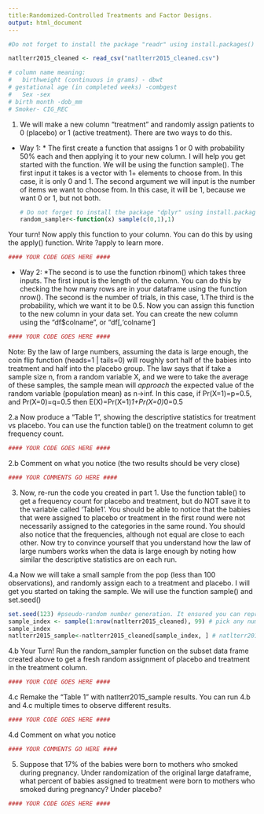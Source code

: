 ```yaml
---
title:Randomized-Controlled Treatments and Factor Designs.
output: html_document
---
```


```r
#Do not forget to install the package "readr" using install.packages() before you try to load the library. The goal of 'readr' is to provide a fast and intuitive way to read rectangular data. Write ?readr to learn more. 

natlterr2015_cleaned <- read_csv("natlterr2015_cleaned.csv")

# column name meaning:
#	birthweight (continuous in grams) - dbwt
# gestational age (in completed weeks) -combgest
#	Sex -sex
# birth month -dob_mm
# Smoker- CIG_REC 
```


1. We will make a new column "treatment" and randomly assign patients to 0 (placebo) or 1 (active treatment). There are two ways to do this. 

* Way 1:
      * The first create a function that assigns 1 or 0 with probability 50% each and then applying it to your new column. I will help you get started with the function. We will be using the function sample(). The first input it takes is a vector with 1+ elements to choose from. In this case, it is only 0 and 1. The second argument we will input is the number of items we want to choose from. In this case, it will be 1, because we want 0 or 1, but not both. 
```r
# Do not forget to install the package "dplyr" using install.packages() before you try to load the library. 
random_sampler<-function(x) sample(c(0,1),1)
```

Your turn! Now apply this function to your column. You can do this by using the apply() function. Write ?apply to learn more. 
```r
#### YOUR CODE GOES HERE ####
```


* Way 2:
      *The second is to use the function rbinom() which takes three inputs. The first input is the length of the column. You can do this by checking the how many rows are in your dataframe using the function nrow(). The second is the number of trials, in this case, 1.The third is the probability, which we want it to be 0.5. Now you can assign this function to the new column in your data set. You can create the new column using the "df$colname", or "df[,'colname']
```r
#### YOUR CODE GOES HERE ####
```

Note: By the law of large numbers, assuming the data is large enough, the coin flip function (heads=1 | tails=0) will roughly sort half of the babies into treatment and half into the placebo group. The law says that if take a sample size n, from a random variable X, and we were to take the average of these samples, the sample mean will *approach* the expected value of the random variable (population mean) as n->inf. 
In this case, if Pr(X=1)=p=0.5, and Pr(X=0)=q=0.5 then E(X)=Pr(X=1)*1+Pr(X=0)*0=0.5


2.a Now produce a "Table 1", showing the descriptive statistics for treatment vs placebo. You can use the function table() on the treatment column to get frequency count. 
```r
#### YOUR CODE GOES HERE ####
```

2.b Comment on what you notice (the two results should be very close)
```r
#### YOUR COMMENTS GO HERE ####
```


3. Now, re-run the code you created in part 1. Use the function table() to get a frequency count for placebo and treatment, but do NOT save it to the variable called 'Table1'. You should be able to notice that the babies that were assigned to placebo or treatment in the first round were not necessarily assigned to the categories in the same round. You should also notice that the frequencies, although not equal are close to each other. Now try to convince yourself that you understand how the law of large numbers works when the data is large enough by noting how similar the descriptive statistics are on each run. 


4.a Now we will take a small sample from the pop (less than 100 observations), and randomly assign each to a treatment and placebo. I will get you started on taking the sample. We will use the function sample() and set.seed() 

```r
set.seed(123) #pseudo-random number generation. It ensured you can reproduce results
sample_index <- sample(1:nrow(natlterr2015_cleaned), 99) # pick any number < 100 
sample_index
natlterr2015_sample<-natlterr2015_cleaned[sample_index, ] # natlterr2015_sample is a random subset
```

4.b Your Turn! Run the random_sampler function on the subset data frame created above to get a fresh random assignment of placebo and treatment in the treatment column. 
```r
#### YOUR CODE GOES HERE ####
```

4.c Remake the "Table 1" with natlterr2015_sample results. You can run 4.b and 4.c multiple times to observe different results. 
```r
#### YOUR CODE GOES HERE ####
```

4.d Comment on what you notice
```r
#### YOUR COMMENTS GO HERE ####
```


5. Suppose that 17% of the babies were born to mothers who smoked during pregnancy. Under randomization of the original large dataframe, what percent of babies assigned to treatment were born to mothers who smoked during pregnancy? Under placebo?
```r
#### YOUR CODE GOES HERE ####
```
